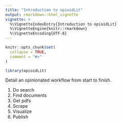 ```yaml
---
title: "Introduction to opioidLit"
output: rmarkdown::html_vignette
vignette: >
  %\VignetteIndexEntry{Introduction to opioidLit}
  %\VignetteEngine{knitr::rmarkdown}
  %\VignetteEncoding{UTF-8}
---
```


```r
knitr::opts_chunk$set(
  collapse = TRUE,
  comment = "#>"
)
```

```r
library(opioidLit)
```


Detail an opinionated workflow from start to finish.

1. Do search
2. Find documents
3. Get pdfs
4. Scrape
5. Visualize
6. Publish
